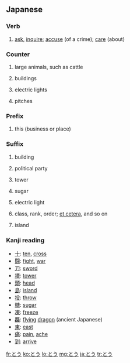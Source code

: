 ==Japanese==

===Verb===
{{ja-verb|rom=tou}}

# {{ja-def|問う}} [[ask]], [[inquire]]; [[accuse]] (of a crime); [[care]] (about)

===Counter===
{{ja-pos|counter}}

# {{ja-def|頭}} large animals, such as cattle
# {{ja-def|棟}} buildings
# {{ja-def|灯|燈}} electric lights
# {{ja-def|投}} {{context|baseball|lang=ja}} pitches

===Prefix===
{{ja-pos|prefix}}

# {{ja-def|当}} this (business or place)

===Suffix===
{{ja-pos|suffix}}

# {{ja-def|棟}} building
# {{ja-def|党}} political party
# {{ja-def|塔}} tower
# {{ja-def|糖}} sugar
# {{ja-def|灯|燈}} electric light
# {{ja-def|等}} class, rank, order; [[et cetera]], and so on
# {{ja-def|島}} island

===Kanji reading===
{{ja-kanji reading|rom=tō}}

* [[十]]: [[ten]], [[cross]]
* [[闘]]: [[fight]], [[war]]
* [[刀]]: [[sword]]
* [[塔]]: [[tower]]
* [[頭]]: [[head]]
* [[島]]: [[island]]
* [[投]]: [[throw]]
* [[糖]]: [[sugar]]
* [[凍]]: [[freeze]]
* [[龘]]: [[flying]] [[dragon]] (ancient Japanese)
* [[東]]: [[east]]
* [[痛]]: [[pain]], [[ache]]
* [[到]]: [[arrive]]

[[fr:とう]]
[[ko:とう]]
[[lo:とう]]
[[mg:とう]]
[[ja:とう]]
[[tr:とう]]
